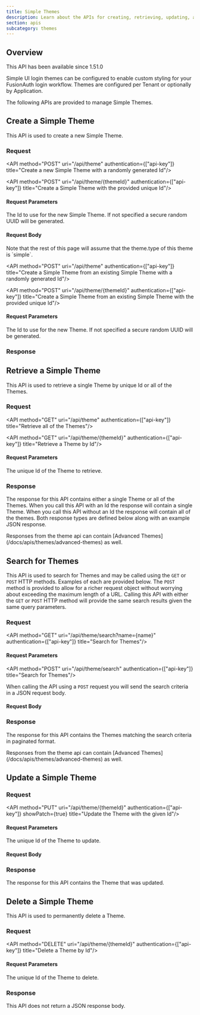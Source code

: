 ```yaml
---
title: Simple Themes
description: Learn about the APIs for creating, retrieving, updating, and deleting simple themes for hosted login pages.
section: apis
subcategory: themes
---
```



## Overview

<Aside type="version">
This API has been available since 1.51.0
</Aside>

Simple UI login themes can be configured to enable custom styling for your FusionAuth login workflow.  Themes are configured per Tenant or optionally by Application.

The following APIs are provided to manage Simple Themes.

## Create a Simple Theme

This API is used to create a new Simple Theme.

### Request

<API method="POST" uri="/api/theme" authentication={["api-key"]} title="Create a new Simple Theme with a randomly generated Id"/>

<API method="POST" uri="/api/theme/{themeId}" authentication={["api-key"]} title="Create a Simple Theme with the provided unique Id"/>

#### Request Parameters

<APIBlock>
  <APIField name="themeId" type="UUID" optional defaults="secure random UUID">
    The Id to use for the new Simple Theme. If not specified a secure random UUID will be generated.
  </APIField>
</APIBlock>

#### Request Body

<APIBlock>
  <Aside type="note">
    Note that the rest of this page will assume that the <InlineField>theme.type</InlineField> of this theme is `simple`.
  </Aside>
  <ThemeRequestBody simple />
  <ThemeVariablesRequest request={true} />
</APIBlock>

<JSON title="Example Simple Theme Request JSON" src="themes/simple-request.json" />

<API method="POST" uri="/api/theme" authentication={["api-key"]} title="Create a Simple Theme from an existing Simple Theme with a randomly generated Id"/>

<API method="POST" uri="/api/theme/{themeId}" authentication={["api-key"]} title="Create a Simple Theme from an existing Simple Theme with the provided unique Id"/>

#### Request Parameters

<APIBlock>
  <APIField name="themeId" type="UUID" optional defaults="secure random UUID">
    The Id to use for the new Theme. If not specified a secure random UUID will be generated.
  </APIField>
</APIBlock>

<ThemeCopyRequestBody simple/>

### Response

<StandardGetResponseCodes never_search_error />

<ThemeResponseBody simple />
<ThemeVariablesResponse />

<JSON title="Example Simple Theme Response JSON" src="themes/simple-response.json" />


## Retrieve a Simple Theme

This API is used to retrieve a single Theme by unique Id or all of the Themes.

### Request

<API method="GET" uri="/api/theme" authentication={["api-key"]} title="Retrieve all of the Themes"/>

<API method="GET" uri="/api/theme/{themeId}" authentication={["api-key"]} title="Retrieve a Theme by Id"/>

#### Request Parameters

<APIBlock>
  <APIField name="themeId" type="UUID" required>
    The unique Id of the Theme to retrieve.
  </APIField>
</APIBlock>

### Response

The response for this API contains either a single Theme or all of the Themes. When you call this API with an Id the response will contain a single Theme. When you call this API without an Id the response will contain all of the themes. Both response types are defined below along with an example JSON response.

<StandardGetResponseCodes never_search_error />

<ThemeResponseBody simple />
<ThemeVariablesResponse />

<JSON title="Example Simple Theme Response JSON" src="themes/simple-response.json" />

<Aside type="caution">
  Responses from the theme api can contain [Advanced Themes](/docs/apis/themes/advanced-themes) as well.
</Aside>
<ThemeResponsesBody simple />
<ThemeVariablesResponse search />
<ThemeResponsesBodySuffix />

## Search for Themes

This API is used to search for Themes and may be called using the `GET` or `POST` HTTP methods. Examples of each are provided below. The `POST` method is provided to allow for a richer request object without worrying about exceeding the maximum length of a URL. Calling this API with either the `GET` or `POST` HTTP method will provide the same search results given the same query parameters.

### Request

<API method="GET" uri="/api/theme/search?name={name}" authentication={["api-key"]} title="Search for Themes"/>

#### Request Parameters

<ThemeSearchRequestParameters parameter_prefix="" />

<API method="POST" uri="/api/theme/search" authentication={["api-key"]} title="Search for Themes"/>

When calling the API using a `POST` request you will send the search criteria in a JSON request body.

#### Request Body

<ThemeSearchRequestParameters parameter_prefix="search." />

<JSON title="Example JSON Request" src="themes/search-post-request.json" />

### Response

The response for this API contains the Themes matching the search criteria in paginated format.

<StandardGetResponseCodes never_missing never_search_error />

<Aside type="caution">
  Responses from the theme api can contain [Advanced Themes](/docs/apis/themes/advanced-themes) as well.
</Aside>
<ThemeResponsesBody simple include_total />
<ThemeVariablesResponse search />
<ThemeResponsesBodySuffix simple include_total />

## Update a Simple Theme

<GenericUpdateExplanationFragment capitalized_object_name="Theme" />

### Request

<API method="PUT" uri="/api/theme/{themeId}" authentication={["api-key"]} showPatch={true} title="Update the Theme with the given Id"/>

#### Request Parameters

<APIBlock>
  <APIField name="themeId" type="UUID" required>
    The unique Id of the Theme to update.
  </APIField>
</APIBlock>

#### Request Body

<APIBlock>
  <ThemePutRequestBody simple />
  <ThemeVariablesRequest request />
</APIBlock>
<JSON title="Example Simple Theme Request JSON" src="themes/simple-request.json" />

### Response

The response for this API contains the Theme that was updated.

<StandardPutResponseCodes />

<ThemeResponseBody simple />

<ThemeVariablesResponse />
<JSON title="Example Simple Theme Response JSON" src="themes/simple-response.json" />


## Delete a Simple Theme

This API is used to permanently delete a Theme.

### Request

<API method="DELETE" uri="/api/theme/{themeId}" authentication={["api-key"]} title="Delete a Theme by Id"/>

#### Request Parameters

<APIBlock>
  <APIField name="themeId" type="UUID" required>
    The unique Id of the Theme to delete.
  </APIField>
</APIBlock>

### Response

This API does not return a JSON response body.

<StandardDeleteResponseCodes />
